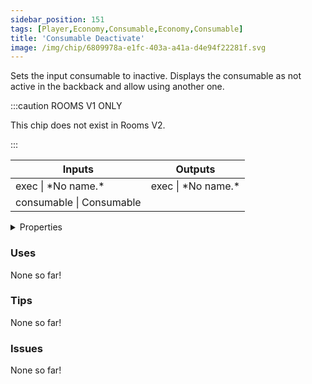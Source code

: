 ```yaml
---
sidebar_position: 151
tags: [Player,Economy,Consumable,Economy,Consumable]
title: 'Consumable Deactivate'
image: /img/chip/6809978a-e1fc-403a-a41a-d4e94f22281f.svg
---
```


Sets the input consumable to inactive. Displays the consumable as not active in the backback and allow using another one.

:::caution ROOMS V1 ONLY
    
This chip does not exist in Rooms V2.

:::


<IChip uuid="6809978a-e1fc-403a-a41a-d4e94f22281f"/>

<table><thead><tr><th>Inputs</th><th>Outputs</th></tr></thead><tbody><tr><td>exec | *No name.*</td><td>exec | *No name.*</td></tr><tr><td>consumable | Consumable</td><td /></tr></tbody></table>

<details>
  <summary>Properties</summary>
  <div>
    <div>
    <table>
      <tbody>
        <tr>
          <td>Is beta required?</td>
          <td>No</td>
        </tr>
        <tr>
          <td>Is chip a trolling risk?</td>
          <td>No</td>
        </tr>
        <tr>
          <td>Is chip a role assignment risk?</td>
          <td>No</td>
        </tr>
        <tr>
          <td>Chip UUID</td>
          <td>6809978a-e1fc-403a-a41a-d4e94f22281f</td>
        </tr>
        <tr>
          <td>Room availability</td>
          <td>Rooms V1 only</td>
        </tr>
      </tbody>
    </table>
    </div>
  </div>
</details>

### Uses

None so far!

### Tips

None so far!

### Issues

None so far!